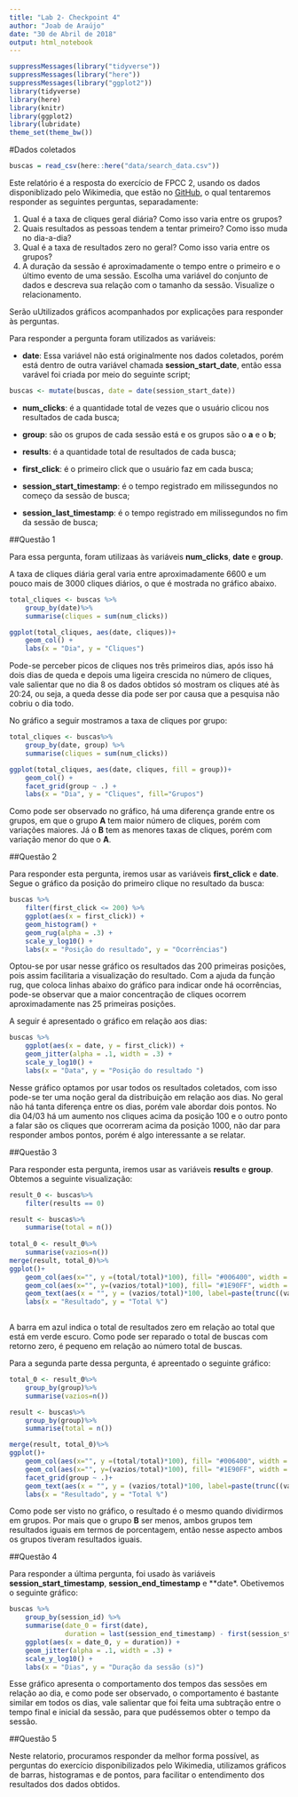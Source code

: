 ```yaml
---
title: "Lab 2- Checkpoint 4"
author: "Joab de Araújo"
date: "30 de Abril de 2018"
output: html_notebook
---
```



```r
suppressMessages(library("tidyverse"))
suppressMessages(library("here"))
suppressMessages(library("ggplot2"))
library(tidyverse)
library(here)
library(knitr)
library(ggplot2)
library(lubridate)
theme_set(theme_bw())

```

#Dados coletados

```r
buscas = read_csv(here::here("data/search_data.csv"))
```

Este relatório é a resposta do exercício de FPCC 2, usando os dados disponiblizado pelo Wikimedia, que estão no [GitHub](https://github.com/wikimedia-research/Discovery-Hiring-Analyst-2016 "Wikimedia"), o qual tentaremos responder as seguintes perguntas, separadamente:

1. Qual é a taxa de cliques geral diária? Como isso varia entre os grupos?
2. Quais resultados as pessoas tendem a tentar primeiro? Como isso muda no dia-a-dia?
3. Qual é a taxa de resultados zero no geral? Como isso varia entre os grupos?
4. A duração da sessão é aproximadamente o tempo entre o primeiro e o último evento de uma sessão. Escolha uma variável do conjunto de dados e descreva sua relação com o tamanho da sessão. Visualize o relacionamento.

Serão uUtilizados gráficos acompanhados por explicações para responder às perguntas.

Para responder a pergunta foram utilizados as variáveis:

* **date**: Essa variável não está originalmente nos dados coletados, porém está dentro de outra variável chamada **session_start_date**, então essa varável foi criada por meio do seguinte script;

```r
buscas <- mutate(buscas, date = date(session_start_date))
```

* **num_clicks**: é a quantidade total de vezes que o usuário clicou nos resultados de cada busca;

* **group**: são os grupos de cada sessão está e os grupos são o **a** e o **b**;

* **results**: é a quantidade total de resultados de cada busca;

* **first_click**: é o primeiro click que o usuário faz em cada busca;

* **session_start_timestamp**: é o tempo registrado em milissegundos no começo da sessão de busca;

* **session_last_timestamp**: é o tempo registrado em milissegundos no fim da sessão de busca; 

##Questão 1

Para essa pergunta, foram utilizaas às variáveis **num_clicks**, **date** e **group**.

A taxa de cliques diária geral varia entre aproximadamente 6600 e um pouco mais de 3000 cliques diários, o que é mostrada no gráfico abaixo.

```r
total_cliques <- buscas %>%
    group_by(date)%>%
    summarise(cliques = sum(num_clicks))

ggplot(total_cliques, aes(date, cliques))+
    geom_col() +
    labs(x = "Dia", y = "Cliques")

```

Pode-se perceber picos de cliques nos três primeiros dias, após isso há dois dias de queda e depois uma ligeira crescida no número de cliques, vale salientar que no dia 8 os dados obtidos só mostram os cliques até às 20:24, ou seja, a queda desse dia pode ser por causa que a pesquisa não cobriu o dia todo.

No gráfico a seguir mostramos a taxa de cliques por grupo:

```r
total_cliques <- buscas%>% 
    group_by(date, group) %>%
    summarise(cliques = sum(num_clicks))

ggplot(total_cliques, aes(date, cliques, fill = group))+
    geom_col() +
    facet_grid(group ~ .) +
    labs(x = "Dia", y = "Cliques", fill="Grupos")

```

Como pode ser observado no gráfico, há uma diferença grande entre os grupos, em que o grupo **A** tem maior número de cliques, porém com variações maiores. Já o **B** tem as menores taxas de cliques, porém com variação menor do que o **A**.

##Questão 2

Para responder esta pergunta, iremos usar as variáveis **first_click** e **date**. Segue o gráfico da posição do primeiro clique no resultado da busca:

```r
buscas %>%
    filter(first_click <= 200) %>%
    ggplot(aes(x = first_click)) + 
    geom_histogram() +
    geom_rug(alpha = .3) + 
    scale_y_log10() +
    labs(x = "Posição do resultado", y = "Ocorrências")
```


Optou-se por usar nesse gráfico os resultados das 200 primeiras posições, pois assim facilitaria a visualização do resultado. Com a ajuda da função rug, que coloca linhas abaixo do gráfico para indicar onde há ocorrências, pode-se observar que a maior concentração de cliques ocorrem aproximadamente nas 25 primeiras posições.

A seguir é apresentado o gráfico em relação aos dias:

```r
buscas %>% 
    ggplot(aes(x = date, y = first_click)) + 
    geom_jitter(alpha = .1, width = .3) +
    scale_y_log10() +
    labs(x = "Data", y = "Posição do resultado ")
```

Nesse gráfico optamos por usar todos os resultados coletados, com isso pode-se ter uma noção geral da distribuição em relação aos dias. No geral não há tanta diferença entre os dias, porém vale abordar dois pontos. No dia 04/03 há um aumento nos cliques acima da posição 100 e o outro ponto a falar são os cliques que ocorreram acima da posição 1000, não dar para responder ambos pontos, porém é algo interessante a se relatar.

##Questão 3

Para responder esta pergunta, iremos usar as variáveis **results** e **group**. Obtemos a seguinte visualização: 

```r
result_0 <- buscas%>%
    filter(results == 0)

result <- buscas%>%
    summarise(total = n())
    
total_0 <- result_0%>%
    summarise(vazios=n())
merge(result, total_0)%>%
ggplot()+
    geom_col(aes(x="", y =(total/total)*100), fill= "#006400", width = .2)+
    geom_col(aes(x="", y=(vazios/total)*100), fill= "#1E90FF", width = .2)+
    geom_text(aes(x = "", y = (vazios/total)*100, label=paste(trunc((vazios/total)*100), "%")), vjust=3, hjust= .3, color="black", size=4) +
    labs(x = "Resultado", y = "Total %")
    

```

A barra em azul indica o total de resultados zero em relação ao total que está em verde escuro. Como pode ser reparado o total de buscas com retorno zero, é pequeno em relação ao número total de buscas.

Para a segunda parte dessa pergunta, é apreentado o seguinte gráfico:

```r
total_0 <- result_0%>%
    group_by(group)%>%
    summarise(vazios=n())

result <- buscas%>%
    group_by(group)%>%
    summarise(total = n())

merge(result, total_0)%>%
ggplot()+
    geom_col(aes(x="", y =(total/total)*100), fill= "#006400", width = .2)+
    geom_col(aes(x="", y=(vazios/total)*100), fill= "#1E90FF", width = .2)+
    facet_grid(group ~ .)+
    geom_text(aes(x = "", y = (vazios/total)*100, label=paste(trunc((vazios/total)*100), "%")), vjust=1.6, hjust= .3, color="black", size=4) +
    labs(x = "Resultado", y = "Total %")

```

Como pode ser visto no gráfico, o resultado é o mesmo quando dividirmos em grupos. Por mais que o grupo **B** ser menos, ambos grupos tem resultados iguais em termos de porcentagem, então nesse aspecto ambos os grupos tiveram resultados iguais. 

##Questão 4

Para responder a última pergunta, foi usado às variáveis **session_start_timestamp**, **session_end_timestamp** e **date*. Obetivemos o seguinte gráfico:

```r

buscas %>%
    group_by(session_id) %>%
    summarise(date_0 = first(date), 
              duration = last(session_end_timestamp) - first(session_start_timestamp)) %>%
    ggplot(aes(x = date_0, y = duration)) +
    geom_jitter(alpha = .1, width = .3) +
    scale_y_log10() +
    labs(x = "Dias", y = "Duração da sessão (s)")

```

Esse gráfico apresenta o comportamento dos tempos das sessões em relação ao dia, e como pode ser observado, o comportamento é bastante similar em todos os dias, vale salientar que foi feita uma subtração entre o tempo final e inicial da sessão, para que pudéssemos obter o tempo da sessão.

##Questão 5

Neste relatorio, procuramos responder da melhor forma possível, as perguntas do exercício disponibilizados pelo Wikimedia, utilizamos gráficos de barras, histogramas e de pontos, para facilitar o entendimento dos resultados dos dados obtidos.